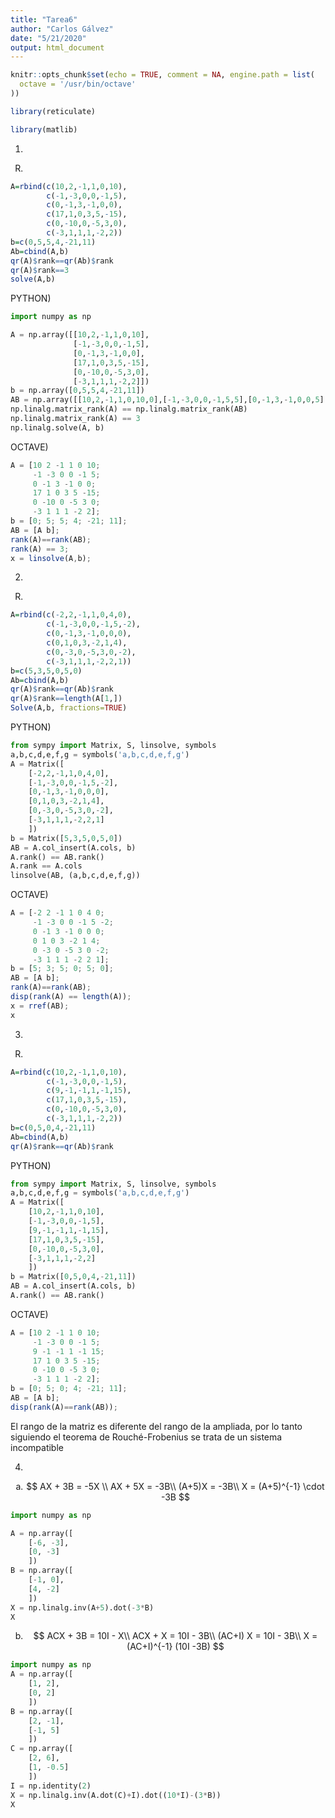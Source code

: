 ```yaml
---
title: "Tarea6"
author: "Carlos Gálvez"
date: "5/21/2020"
output: html_document
---
```


```r
knitr::opts_chunk$set(echo = TRUE, comment = NA, engine.path = list(
  octave = '/usr/bin/octave'
))

library(reticulate)

library(matlib)
```

1.
R)
```r
A=rbind(c(10,2,-1,1,0,10),
        c(-1,-3,0,0,-1,5),
        c(0,-1,3,-1,0,0),
        c(17,1,0,3,5,-15),
        c(0,-10,0,-5,3,0),
        c(-3,1,1,1,-2,2))
b=c(0,5,5,4,-21,11)
Ab=cbind(A,b)
qr(A)$rank==qr(Ab)$rank
qr(A)$rank==3
solve(A,b)

```

PYTHON)
```python
import numpy as np

A = np.array([[10,2,-1,1,0,10],
              [-1,-3,0,0,-1,5],
              [0,-1,3,-1,0,0],
              [17,1,0,3,5,-15],
              [0,-10,0,-5,3,0],
              [-3,1,1,1,-2,2]])
b = np.array([0,5,5,4,-21,11])
AB = np.array([[10,2,-1,1,0,10,0],[-1,-3,0,0,-1,5,5],[0,-1,3,-1,0,0,5],[17,1,0,3,5,-15,4],[0,-10,0,-5,3,0,-21],[-3,1,1,1,-2,2,11]])
np.linalg.matrix_rank(A) == np.linalg.matrix_rank(AB)
np.linalg.matrix_rank(A) == 3
np.linalg.solve(A, b)

```

OCTAVE)
```octave
A = [10 2 -1 1 0 10; 
     -1 -3 0 0 -1 5; 
     0 -1 3 -1 0 0; 
     17 1 0 3 5 -15; 
     0 -10 0 -5 3 0; 
     -3 1 1 1 -2 2];
b = [0; 5; 5; 4; -21; 11];
AB = [A b];
rank(A)==rank(AB);
rank(A) == 3;
x = linsolve(A,b);
```

2.

R)
```r
A=rbind(c(-2,2,-1,1,0,4,0),
        c(-1,-3,0,0,-1,5,-2),
        c(0,-1,3,-1,0,0,0),
        c(0,1,0,3,-2,1,4),
        c(0,-3,0,-5,3,0,-2),
        c(-3,1,1,1,-2,2,1))
b=c(5,3,5,0,5,0)
Ab=cbind(A,b)
qr(A)$rank==qr(Ab)$rank
qr(A)$rank==length(A[1,])
Solve(A,b, fractions=TRUE)
```
PYTHON)
```python
from sympy import Matrix, S, linsolve, symbols
a,b,c,d,e,f,g = symbols('a,b,c,d,e,f,g')
A = Matrix([
    [-2,2,-1,1,0,4,0],
    [-1,-3,0,0,-1,5,-2],
    [0,-1,3,-1,0,0,0],
    [0,1,0,3,-2,1,4],
    [0,-3,0,-5,3,0,-2],
    [-3,1,1,1,-2,2,1]
    ])
b = Matrix([5,3,5,0,5,0])
AB = A.col_insert(A.cols, b)
A.rank() == AB.rank()
A.rank == A.cols
linsolve(AB, (a,b,c,d,e,f,g))
```
OCTAVE)
```octave
A = [-2 2 -1 1 0 4 0; 
     -1 -3 0 0 -1 5 -2; 
     0 -1 3 -1 0 0 0; 
     0 1 0 3 -2 1 4; 
     0 -3 0 -5 3 0 -2; 
     -3 1 1 1 -2 2 1];
b = [5; 3; 5; 0; 5; 0];
AB = [A b];
rank(A)==rank(AB);
disp(rank(A) == length(A));
x = rref(AB);
x
```

3.

R)
```r
A=rbind(c(10,2,-1,1,0,10),
        c(-1,-3,0,0,-1,5),
        c(9,-1,-1,1,-1,15),
        c(17,1,0,3,5,-15),
        c(0,-10,0,-5,3,0),
        c(-3,1,1,1,-2,2))
b=c(0,5,0,4,-21,11)
Ab=cbind(A,b)
qr(A)$rank==qr(Ab)$rank
```

PYTHON)
```python
from sympy import Matrix, S, linsolve, symbols
a,b,c,d,e,f,g = symbols('a,b,c,d,e,f,g')
A = Matrix([
    [10,2,-1,1,0,10],
    [-1,-3,0,0,-1,5],
    [9,-1,-1,1,-1,15],
    [17,1,0,3,5,-15],
    [0,-10,0,-5,3,0],
    [-3,1,1,1,-2,2]
    ])
b = Matrix([0,5,0,4,-21,11])
AB = A.col_insert(A.cols, b)
A.rank() == AB.rank()
```
OCTAVE)
```octave
A = [10 2 -1 1 0 10; 
     -1 -3 0 0 -1 5; 
     9 -1 -1 1 -1 15; 
     17 1 0 3 5 -15; 
     0 -10 0 -5 3 0; 
     -3 1 1 1 -2 2];
b = [0; 5; 0; 4; -21; 11];
AB = [A b];
disp(rank(A)==rank(AB));
```

El rango de la matriz es diferente del rango de la ampliada, por lo tanto siguiendo el teorema de Rouché-Frobenius se trata de un sistema incompatible

4.

a)
$$ 
AX + 3B = -5X \\
AX + 5X = -3B\\
(A+5)X = -3B\\
X = (A+5)^{-1} \cdot -3B
$$

```python
import numpy as np

A = np.array([
    [-6, -3],
    [0, -3]
    ])
B = np.array([
    [-1, 0],
    [4, -2]
    ])
X = np.linalg.inv(A+5).dot(-3*B)
X
```

b)
$$
ACX + 3B = 10I - X\\
ACX + X = 10I - 3B\\
(AC+I) X = 10I - 3B\\
X = (AC+I)^{-1} (10I -3B)
$$
```python
import numpy as np
A = np.array([
    [1, 2],
    [0, 2]
    ])
B = np.array([
    [2, -1],
    [-1, 5]
    ])
C = np.array([
    [2, 6],
    [1, -0.5]
    ])
I = np.identity(2)  
X = np.linalg.inv(A.dot(C)+I).dot((10*I)-(3*B))
X
```